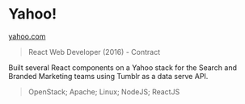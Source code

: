 # Yahoo!

<Thick>[yahoo.com](https://yahoo.com/)</Thick>

> React Web Developer (2016) - Contract

Built several React components on a Yahoo stack for the Search and Branded Marketing teams using Tumblr as a data serve API.

> OpenStack; Apache; Linux; NodeJS; ReactJS
